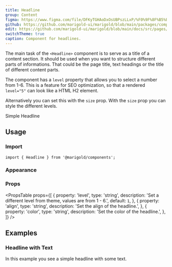 ```yaml
---
title: Headline
group: Content
figma: https://www.figma.com/file/DFKyTGHAoDxOsUBPszLLxP/%F0%9F%8F%B5%EF%B8%8FMarigold?node-id=899%3A1831
github: https://github.com/marigold-ui/marigold/blob/main/packages/components/src/Headline/Headline.tsx
edit: https://github.com/marigold-ui/marigold/blob/main/docs/src/pages/components/headline.mdx
switchTheme: true
caption: Component for headlines.
---
```


The main task of the `<Headline>` component is to serve as a title of a content section.
It should be used when you want to structure different parts of informations. That could be the page title, text headings or the title of different content parts.

The component has a `level` property that allows you to select a number from 1-6. This is a feature for SEO optimization, so that a rendered `level="5"` can look like a HTML H2 element.

Alternatively you can set this with the `size` prop.
With the `size` prop you can style the different levels.

<Preview>
  <Headline>Simple Headline</Headline>
</Preview>

## Usage

### Import

```tsx
import { Headline } from '@marigold/components';
```

### Appearance

<AppearanceTable component={title} />

### Props

<PropsTable
  props={[
    {
      property: 'level',
      type: 'string',
      description: 'Set a different level from theme, values are from 1 - 6.',
      default: `1`,
    },
    {
      property: 'align',
      type: 'string',
      description: 'Set the align of the headline.',
    },
    {
      property: 'color',
      type: 'string',
      description: 'Set the color of the headline.',
    },
  ]}
/>

## Examples

### Headline with Text

In this example you see a simple headline with some text.

```tsx preview file=components/Headline/headline.demo.tsx

```
